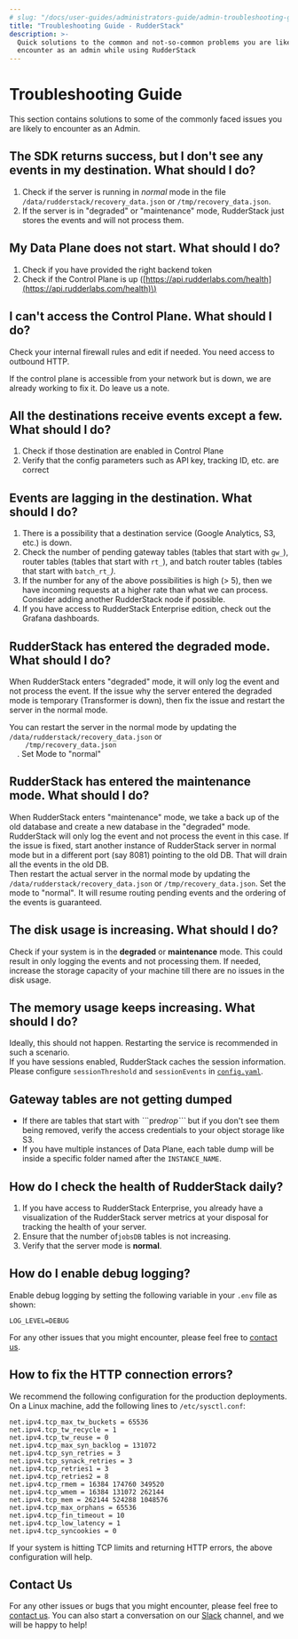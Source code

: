 ```yaml
---
# slug: "/docs/user-guides/administrators-guide/admin-troubleshooting-guide"
title: "Troubleshooting Guide - RudderStack"
description: >-
  Quick solutions to the common and not-so-common problems you are likely to
  encounter as an admin while using RudderStack
---
```


# Troubleshooting Guide

This section contains solutions to some of the commonly faced issues you are likely to encounter as an Admin.

## The SDK returns success, but I don't see any events in my destination. What **should I do?**

1. Check if the server is running in _normal_ mode in the file `/data/rudderstack/recovery_data.json` or `/tmp/recovery_data.json`.
2. If the server is in "degraded" or "maintenance" mode, RudderStack just stores the events and will not process them.

## My Data Plane does not start. What should I do?

1. Check if you have provided the right backend token
2. Check if the Control Plane is up \([https://api.rudderlabs.com/health](https://api.rudderlabs.com/health)\)

## I can't access the Control Plane. What should I do?

Check your internal firewall rules and edit if needed. You need access to outbound HTTP.

<div class="successBlock">
  If the control plane is accessible from your network but is down, we are
  already working to fix it. Do leave us a note.
</div>

## All the destinations receive events except a few. What should I do?

1. Check if those destination are enabled in Control Plane
2. Verify that the config parameters such as API key, tracking ID, etc. are correct

## Events are lagging in the destination. What should I do?

1. There is a possibility that a destination service \(Google Analytics, S3, etc.\) is down.
2. Check the number of pending gateway tables \(tables that start with `gw_`\), router tables \(tables that start with `rt_`\), and batch router tables \(tables that start with `batch_rt_`_\)._
3. If the number for any of the above possibilities is high \(&gt; 5\), then we have incoming requests at a higher rate than what we can process. Consider adding another RudderStack node if possible.
4. If you have access to RudderStack Enterprise edition, check out the Grafana dashboards.

## RudderStack has entered the degraded mode. What should I do?

When RudderStack enters "degraded" mode, it will only log the event and not process the event. If the issue why the server entered the degraded mode is temporary \(Transformer is down\), then fix the issue and restart the server in the normal mode.

<div class="successBlock">
  You can restart the server in the normal mode by updating the
  <code class="inline-code">/data/rudderstack/recovery_data.json</code> or <code class="inline-code">
    /tmp/recovery_data.json
  </code>. Set Mode to "normal"
</div>

## RudderStack has entered the maintenance mode. What should I do?

When RudderStack enters "maintenance" mode, we take a back up of the old database and create a new database in the "degraded" mode. RudderStack will only log the event and not process the event in this case. If the issue is fixed, start another instance of RudderStack server in normal mode but in a different port \(say 8081\) pointing to the old DB. That will drain all the events in the old DB.  
Then restart the actual server in the normal mode by updating the `/data/rudderstack/recovery_data.json` or `/tmp/recovery_data.json`. Set the mode to "normal"_._ It will resume routing pending events and the ordering of the events is guaranteed.

## The disk usage is increasing. What should I do?

Check if your system is in the **degraded** or **maintenance** mode. This could result in only logging the events and not processing them. If needed, increase the storage capacity of your machine till there are no issues in the disk usage.

## The memory usage keeps increasing. What should I do?

Ideally, this should not happen. Restarting the service is recommended in such a scenario.  
If you have sessions enabled, RudderStack caches the session information. Please configure `sessionThreshold` and `sessionEvents` in [`config.yaml`](https://github.com/rudderlabs/rudder-server/blob/master/config/config.yaml).

## Gateway tables are not getting dumped

- If there are tables that start with _``_`pre*drop```* but if you don't see them being removed, verify the access credentials to your object storage like S3.
- If you have multiple instances of Data Plane, each table dump will be inside a specific folder named after the `INSTANCE_NAME`.

## How do I check the health of RudderStack daily?

1. If you have access to RudderStack Enterprise, you already have a visualization of the RudderStack server metrics at your disposal for tracking the health of your server.
2. Ensure that the number of`jobsDB` tables is not increasing.
3. Verify that the server mode is **normal**.

## How do I enable debug logging?

Enable debug logging by setting the following variable in your `.env` file as shown:

```text
LOG_LEVEL=DEBUG
```

<div class="infoBlock">
For any other issues that you might encounter, please feel free to <a href="https://rudderstack.com/contact/">contact us</a>.

</div>

## How to fix the HTTP connection errors?

We recommend the following configuration for the production deployments. On a Linux machine, add the following lines to `/etc/sysctl.conf`:

```text
net.ipv4.tcp_max_tw_buckets = 65536
net.ipv4.tcp_tw_recycle = 1
net.ipv4.tcp_tw_reuse = 0
net.ipv4.tcp_max_syn_backlog = 131072
net.ipv4.tcp_syn_retries = 3
net.ipv4.tcp_synack_retries = 3
net.ipv4.tcp_retries1 = 3
net.ipv4.tcp_retries2 = 8
net.ipv4.tcp_rmem = 16384 174760 349520
net.ipv4.tcp_wmem = 16384 131072 262144
net.ipv4.tcp_mem = 262144 524288 1048576
net.ipv4.tcp_max_orphans = 65536
net.ipv4.tcp_fin_timeout = 10
net.ipv4.tcp_low_latency = 1
net.ipv4.tcp_syncookies = 0
```

If your system is hitting TCP limits and returning HTTP errors, the above configuration will help.

## Contact Us

For any other issues or bugs that you might encounter, please feel free to [contact us](mailto:%20docs@rudderstack.com). You can also start a conversation on our [Slack](https://resources.rudderstack.com/join-rudderstack-slack) channel, and we will be happy to help!
